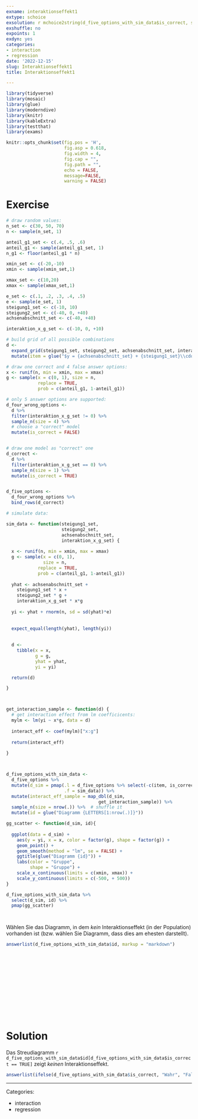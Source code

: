 ```yaml
---
exname: interaktionseffekt1
extype: schoice
exsolution: r mchoice2string(d_five_options_with_sim_data$is_correct, single = TRUE)
exshuffle: no
expoints: 1
exdyn: yes
categories:
- interaction
- regression
date: '2022-12-15'
slug: Interaktionseffekt1
title: Interaktionseffekt1

---
```



<!-- based on Karsten Luebke et al. -->



```r

library(tidyverse)
library(mosaic)
library(glue)
library(moderndive)
library(knitr)
library(kableExtra)
library(testthat)
library(exams)
```


```r
knitr::opts_chunk$set(fig.pos = 'H',
                      fig.asp = 0.618,
                      fig.width = 4,
                      fig.cap = "", 
                      fig.path = "",
                      echo = FALSE,
                      message=FALSE,
                      warning = FALSE)
```





# Exercise


```r

# draw random values:
n_set <- c(30, 50, 70)
n <- sample(n_set, 1)

anteil_g1_set <- c(.4, .5, .6)
anteil_g1 <- sample(anteil_g1_set, 1)
n_g1 <- floor(anteil_g1 * n)

xmin_set <- c(-20,-10)
xmin <- sample(xmin_set,1)

xmax_set <- c(10,20)
xmax <- sample(xmax_set,1)

e_set <- c(.1, .2, .3, .4, .5)
e <- sample(e_set, 1)
steigung1_set <- c(-10, 10)
steigung2_set <- c(-40, 0, +40)
achsenabschnitt_set <- c(-40, +40)

interaktion_x_g_set <- c(-10, 0, +10)

```



```r

# build grid of all possible combinations
d <- 
  expand_grid(steigung1_set, steigung2_set, achsenabschnitt_set, interaktion_x_g_set) %>% 
  mutate(item = glue("$y = {achsenabschnitt_set} + {steigung1_set}\\cdot x + {steigung2_set} \\cdot g + {interaktion_x_g_set} \\cdot xg + \\epsilon$")) 


```

```r

# draw one correct and 4 false answer options:
x <- runif(n, min = xmin, max = xmax)
g <- sample(x = c(0, 1), size = n,
            replace = TRUE,
            prob = c(anteil_g1, 1-anteil_g1))

# only 5 answer options are supported:
d_four_wrong_options <-
  d %>% 
  filter(interaktion_x_g_set != 0) %>% 
  sample_n(size = 4) %>% 
  # choose a "correct" model
  mutate(is_correct = FALSE)


# draw one model as "correct" one
d_correct <- 
  d %>% 
  filter(interaktion_x_g_set == 0) %>% 
  sample_n(size = 1) %>% 
  mutate(is_correct = TRUE)


d_five_options <-
  d_four_wrong_options %>% 
  bind_rows(d_correct) 

```


```r
# simulate data:

sim_data <- function(steigung1_set, 
                     steigung2_set, 
                     achsenabschnitt_set, 
                     interaktion_x_g_set) {
  
  x <- runif(n, min = xmin, max = xmax)
  g <- sample(x = c(0, 1), 
              size = n,
            replace = TRUE,
            prob = c(anteil_g1, 1-anteil_g1))
 
  yhat <- achsenabschnitt_set + 
    steigung1_set * x + 
    steigung2_set * g + 
    interaktion_x_g_set * x*g
  
  yi <- yhat + rnorm(n, sd = sd(yhat)*e)
  
  
  expect_equal(length(yhat), length(yi))
  
  
  d <- 
    tibble(x = x,
           g = g,
           yhat = yhat,
           yi = yi)

  return(d)

}



get_interaction_sample <- function(d) {
  # get interaction effect from lm coefficicents:
  mylm <- lm(yi ~ x*g, data = d)
  
  interact_eff <- coef(mylm)["x:g"]
  
  return(interact_eff)
  
}



d_five_options_with_sim_data <- 
  d_five_options %>% 
  mutate(d_sim = pmap(.l = d_five_options %>% select(-c(item, is_correct)),
                      .f = sim_data)) %>% 
  mutate(interact_eff_sample = map_dbl(d_sim,
                                   get_interaction_sample)) %>% 
  sample_n(size = nrow(.)) %>%  # shuffle it 
  mutate(id = glue("Diagramm {LETTERS[1:nrow(.)]}"))

```






```r

gg_scatter <- function(d_sim, id){
  
  ggplot(data = d_sim) +
    aes(y = yi, x = x, color = factor(g), shape = factor(g)) +
    geom_point() +
    geom_smooth(method = "lm", se = FALSE) +
    ggtitle(glue("Diagramm {id}")) +
    labs(color = "Gruppe",
         shape = "Gruppe") +
    scale_x_continuous(limits = c(xmin, xmax)) +
    scale_y_continuous(limits = c(-500, + 500))
}

d_five_options_with_sim_data %>% 
  select(d_sim, id) %>% 
  pmap(gg_scatter)




```




Wählen Sie das Diagramm, in dem *kein* Interaktionseffekt (in der Population) vorhanden ist (bzw. wählen Sie Diagramm, dass dies am ehesten darstellt).


```r
answerlist(d_five_options_with_sim_data$id, markup = "markdown")
```





</br>
</br>
</br>
</br>
</br>
</br>
</br>
</br>
</br>
</br>

# Solution


Das Streudiagramm ``r d_five_options_with_sim_data$id[d_five_options_with_sim_data$is_correct == TRUE]`` zeigt *keinen* Interaktionseffekt.


```r
answerlist(ifelse(d_five_options_with_sim_data$is_correct, "Wahr", "Falsch"), markup = "markdown")
```







---

Categories: 

- interaction
- regression

